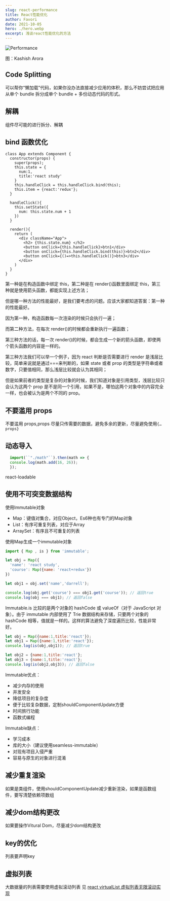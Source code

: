 ```yaml
---
slug: react-performance
title: React性能优化
author: Favori
date: 2021-10-05
hero: ./hero.webp
excerpt: 浅谈react性能优化的方法
---
```


![Performance](./hero.webp)



<div className={"img-desc"}>图：Kashish Arora</div>


## Code Splitting

可以帮你“懒加载”代码，如果你没办法直接减少应用的体积，那么不妨尝试把应用从单个 bundle 拆分成单个 bundle + 多份动态代码的形式。

## 解耦

组件尽可能的进行拆分、解耦

## bind 函数优化

```tsx
class App extends Component {
  constructor(props) {
    super(props);
    this.state = {
      num:1,
      title:'react study'
    }
    this.handleClick = this.handleClick.bind(this);
    this.item = {react:'redux'};
  }

  handleClick(){
    this.setState({
      num: this.state.num + 1
    })
  }

  render(){
    return (
      <div className="App">
        <h2> {this.state.num} </h2>
        <button onClick={this.handleClick}>btn1</div>
        <button onClick={this.handleClick.bind(this)}>btn2</div>
        <button onClick={()=>this.handleClick()}>btn3</div>
      </div>
    )
  }
}
```

第一种是在构造函数中绑定 this，第二种是在 render()函数里面绑定 this，第三种就是使用箭头函数，都能实现上述方法；

但是哪一种方法的性能最好，是我们要考虑的问题。应该大家都知道答案：第一种的性能最好。

因为第一种，构造函数每一次渲染的时候只会执行一遍；

而第二种方法，在每次 render()的时候都会重新执行一遍函数；

第三种方法的话，每一次 render()的时候，都会生成一个新的箭头函数，即使两个箭头函数的内容是一样的。

第三种方法我们可以举一个例子，因为 react 判断是否需要进行 render 是浅层比较，简单来说就是通过===来判断的，如果 state 或者 prop 的类型是字符串或者数字，只要值相同，那么浅层比较就会认为其相同；

但是如果前者的类型是复杂的对象的时候，我们知道对象是引用类型，浅层比较只会认为这两个 prop 是不是同一个引用，如果不是，哪怕这两个对象中的内容完全一样，也会被认为是两个不同的 prop。

## 不要滥用 props

不要滥用 props,props 尽量只传需要的数据，避免多余的更新，尽量避免使用`{…props}`

## 动态导入

```js
  import(``"./math"``).then(math => {
  console.log(math.add(16, 26));
  });
```

react-loadable


## 使用不可突变数据结构

使用Immutable对象

* Map：键值对集合，对应Object，Es6种也有专门的Map对象
* List：有序可重复列表，对应于Array
* ArraySet：有序且不可重复的列表

使用Map生成一个immutable对象

```js
import { Map , is } from 'immutable';

let obj = Map({
  'name': 'react study',
  'course': Map({name: 'react+redux'})
})

let obj1 = obj.set('name','darrell');

console.log(obj.get('course') === obj1.get('course')); // 返回true
console.log(obj === obj1); // 返回false
```

Immutable.is 比较的是两个对象的 hashCode 或 valueOf（对于 JavaScript 对象）。由于 immutable 内部使用了 Trie 数据结构来存储，只要两个对象的 hashCode 相等，值就是一样的。这样的算法避免了深度遍历比较，性能非常好。

```js
let obj = Map({name:1,title:'react'});
let obj1 = Map({name:1,title:'react'});
console.log(is(obj,obj1)); // 返回true

let obj2 = {name:1,title:'react'};
let obj3 = {name:1,title:'react'};
console.log(is(obj2,obj3)); // 返回false
```

Immutable优点：

* 减少内存的使用
* 并发安全
* 降低项目的复杂度
* 便于比较复杂数据，定制shouldComponentUpdate方便
* 时间旅行功能
* 函数式编程

Immutable缺点：

* 学习成本
* 库的大小（建议使用seamless-immutable）
* 对现有项目入侵严重
* 容易与原生的对象进行混淆

## 减少重复渲染
如果是类组件，使用shouldComponentUpdate减少重新渲染，如果是函数组件，要写清楚依赖项数组

## 减少dom结构更改
如果要操作Vitural Dom，尽量减少dom结构更改

## key的优化
列表要声明key

## 虚拟列表
大数据量的列表需要使用虚拟滚动列表
见 <a href="/react-virtuallist">react virtualList 虚拟列表无限滚动实现</a>